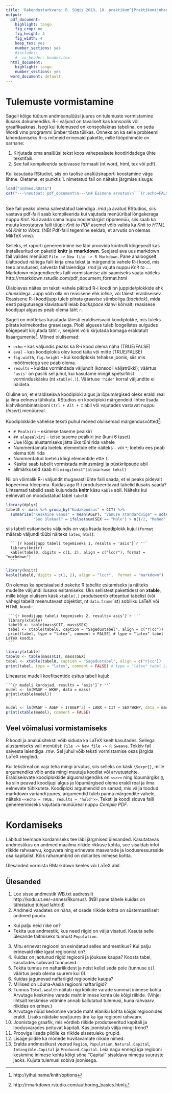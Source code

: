 ```yaml
---
title: 'Rakendustarkvara: R. Sügis 2018, 10. praktikum^[Praktikumijuhendid põhinevad aine MTMS.01.092 Rakendustarkvara: R (2 EAP) materjalidel, mille autorid on Mait Raag ning Raivo Kolde]'
output:
  pdf_document:
    highlight: tango
    fig_crop: no
    fig_height: 3
    fig_width: 4
    keep_tex: yes
    number_sections: yes
    #includes:
    #  in_header: header.tex
  html_document:
    highlight: tango
    number_sections: yes
  word_document: default
---
```



# Tulemuste vormistamine 

Sageli kõige tüütum andmeanalüüsi juures on tulemuste vormistamine ilusaks dokumendiks. R-i väljund on tavaliselt kas konsoolis või graafikaaknas. Isegi kui tulemused on konsooliaknas tabelina, on seda Wordi vms programmi ümber tõsta tülikas. Õnneks on ka selle probleemi lahendamiseks R-is mitmeid erinevaid pakette, mille tööpõhimõte on sarnane:

1. Kirjutada oma analüüsi tekst koos vahepealsete koodiridadega ühte tekstifaili.
1. See fail kompileerida sobivasse formaati (nt word, html, tex või pdf).

Kui kasutada RStudiot, siis on taolise analüüsiraporti koostamine väga lihtne. Oletame, et punktis 1. nimetatud fail on näiteks järgmise sisuga:  
<!---Väga paindlik pakett on **Sweave**, mis produtseerib tex ja html formaadis dokumente.
Käesolevas kursuses tutvume  paketiga **knitr**^[http://yihui.name/knitr/]. Selle paketi kõige olulisem käsk on `knit(.)`, millele tuleb ette anda punktis 1. koostatud faili nimi. Selles failis on mingis formaadis tekst ja R-i kood vaheldumisi, näiteks nii:-->

```r
load("andmed.RData")
cat("---\noutput: pdf_document\n---\n# Esimene arvutus\n```{r,echo=FALSE}\nmass <- read.table(\"http://kodu.ut.ee/~annes/Rkursus/mass.txt\", sep =\"\\t\", header = T)\n```\nMassachusettsi andmestikus on kokku `r nrow(mass)` inimest; sooline jaotus on järgnev:\n```{r,echo=FALSE}\ntable(mass$SEX)\n```\n## Esimene alapunkt\nNüüd on lisaks tulemusele endale näha, milline koodijupp leiab keskmise vanuse:\n```{r,echo=TRUE}\nmean(mass$AGEP)\n```\n")
```
<br>
See fail peaks olema salvestatud laiendiga *.rmd* ja avatud RStudios, siis vastava pdf-faili saab kompileerida kui vajutada menüüribal lõngakeraga nuppu *Knit*. Kui avada sama nupu noolemärgist rippmenüü, siis saab ka muuta koostatava faili tüüpi: *Knit to PDF* asemel võib valida ka  *Knit to HTML* või  *Knit to Word*. (NB! Pdf-faili tegemine eeldab, et arvutis on olemas MikTeX vms).
 

<!--
Oletame, et ülaltoodud ridu sisaldava faili nimi on "minuraport.Rmd". Kui R-i konsoolile anda käsk
```r
library(knitr)  # kui pole arvutis, siis enne installeerida
knit("minuraport.Rmd")
```
tunneb R ära, et tegemist on **markdown**-märgenduskeeles koodiga (täpsemini R-i-spetsiifilise markdown keelega) ning töökausta genereeritakse fail `minuraport.md`, kus R-i käsud on asendatud tulemustega (nt `mean(x)` on asendatud: `3.5`). Selle faili saab teegis **markdown**^[http://rmarkdown.rstudio.com/] oleva käsu `markdownToHTML(.)` abil muuta HTML-failiks:
```r
library(markdown) # kui pole arvutis, siis enne installeerida
markdownToHTML("minuraport.md", output = "valmisraport.html")
browseURL("valmisraport.html")
```
-->

Selleks, et raporti genereerimine ise läbi proovida kontrolli kõigepealt kas installeeritud on paketid **knitr** ja **rmarkdown**. Seejärel ava uus markdown fail valides menüüst `File -> New file -> R Markdown`. Pane  analoogselt ülaltoodud näitega faili kirja oma tekst ja märgendite vahele R-i kood, mis teeb arvutused, salvesta fail laiendiga *.rmd* ja vajuta nuppu *Knit to ...*. Markdown märgendkeeles faili vormistamise abi saamiseks vaata näiteks http://rmarkdown.rstudio.com/pdf_document_format.html

Ülalolevas näites on teksti vahele pikitud R-i koodi nn juppide/plokkide ehk *chunk*idega. Jupp võib olla nn reasisene ehk *inline*, või täiesti eraldiseisev. Reasisene R-i koodijupp tuleb piirata graavise sümboliga (*backtick*), mida eesti paigutusega klaviatuuril leiab *backspace* klahvi kõrvalt; reasisese koodijupi alguses peab olema täht `r`.  

Sageli on mõttekas kasutada täiesti eraldiseisvaid koodiplokke, mis tuleks piirata kolmekordse graavisega. Ploki alguses tuleb loogelistes sulgudes kõigepealt kirjutada täht `r`, seejärel võib kirjutada komaga eraldatult lisaargumente^[http://yihui.name/knitr/options].
Mõned olulisemad:

* `echo` -- kas väljundis peaks ka R-i kood olema näha (TRUE/FALSE)
* `eval` -- kas koodiplokis olev kood täita või mitte (TRUE/FALSE)
* `fig.width`, `fig.height` -- kui koodiplokis tehakse joonis, siis mis mõõtmetega see peab olema.
* `results` -- kuidas vormindada väljundit (konsooli väljatrükki); väärtus `'asis'` on paslik sel juhul, kui kasutame mingit spetsiifilist vorminduskäsku (nt `xtable(.)`). Väärtuse `'hide'` korral väljundite ei näideta. 

Oluline on, et eraldiseisva koodiploki algus ja lõpumärgised oleks eraldi real ja ilma eelneva tühikuta. RStudios on koodiploki märgendeid lihtne lisada klahvikombinatsiooni `Ctrl + Alt + I` abil või vajutades vastavat nuppu (*Insert*)  menüüreal.


Koodiplokkide vahelise teksti puhul mõned olulisemad märgendusvõtted^[http://rmarkdown.rstudio.com/authoring_basics.html]:

* `# Pealkiri` -- esimese taseme pealkiri
* `## alapealkiri` -- teise taseme pealkiri jne  (kuni 6 taset)
* Uue lõigu alustamiseks jätta üks tühi rida vahele
* Nummerdamata loetelu elementide ette näiteks `-` või `*`; loetelu ees peab olema tühi rida
* Nummerdatud loetelu kõigi elementide ette `1.` 
* Käsitsi saab tabelit vormistada miinusmärgi ja püstkriipsude abil
* allmärkuseid saab nii: `mingitekst^[allmärkuse tekst]`

Nii on võimalik R-i väljundit mugavasti ühte faili saada, et ei peaks pidevalt kopeerima-kleepima. Kuidas aga R-i produtseeritavad tabelid ilusaks saada?  Lihtsamad tabelid saab kujundada **knitr** käsu `kable` abil. Näiteks kui eelnevalt on moodustatud tabel `tabel0`:

```r
library(dplyr)
tabel0 <- mass %>% group_by("Kodakondsus" = CIT) %>% 
  summarise("Keskmine vanus" = mean(AGEP), "Vanuse standardviga" = sd(AGEP)/sqrt(n()),
            "Soo ülekaal" = ifelse(sum(SEX == "Male") > n()/2, "Mehed", "Naised"))
```
siis tabeli esitamiseks väljundis on vaja lisada koodiplokk kujul (`format` määrab väljundi tüübi  näiteks `latex`, `html`):

      ```{r koodijupp tabeli tegemiseks 1, results = 'asis'}`r ''`
      library(knitr)
      kable(tabel0, digits = c(1, 2), align = c("lccr"), format = "markdown")
      ```      

```r
library(knitr)
kable(tabel0, digits = c(1, 2), align = "lccr",  format = "markdown")
```
On olemas ka spetsiaalseid pakette R tabelite esitamiseks ja näiteks mudelite väljundi ilusaks esitamiseks. Üks sellistest pakettidest on **xtable**, mille kõige olulisem käsk `xtable(.)` produtseerib etteantud tabelist (või vähegi tabelit meenutavast objektist, nt `data.frame`'ist) sobiliku LaTeX või HTML koodi:

     ```{r koodijupp tabeli tegemiseks 2, results='asis'}`r ''`
     library(xtable)
     tabel0 <- table(mass$CIT, mass$SEX)
     tabel <- xtable(tabel0, caption = "Sagedustabel", align = c("r|cc"))
     print(tabel, type = "latex", comment = FALSE) # type = "latex" tabel LaTeX koodis
     ``` 
```r
library(xtable)
tabel0 <- table(mass$CIT, mass$SEX)
tabel <- xtable(tabel0, caption = "Sagedustabel", align = c("r|cc"))
print(tabel, type = "latex", comment = FALSE) # type = "latex" tabel LaTeX koodis
```

Lineaarse mudeli koefitsentide esitus tabeli kujul:

    ```{r mudeli kordajad, results = 'asis'}`r ''`
    mudel <- lm(WAGP ~ WKHP, data = mass)
    print(xtable(mudel))
    ```
```r
mudel <- lm(WAGP ~ AGEP + I(AGEP^2) + LANX + CIT + SEX*WKHP, data = mass)
print(xtable(mudel), comment = FALSE)
```
 
 

## Veel võimalusi  vormistamiseks

R koodi ja  analüüsiteksti võib siduda ka  LaTeX keelt kasutades. Sellega alustamiseks vali menüüst: `File -> New file -> R Sweave`. Tekkiv fail salvesta laiendiga *.rnw*. Sel juhul võib teksti vormistamise osas järgida LaTeX reegleid. 

Kui tekstireal on vaja teha mingi arvutus, siis selleks on käsk `\Sexpr{}`, mille argumendiks võib anda mingi muutuja koodist või arvutustehte.  Eraldiseisvate koodiplokkide algusmärgendiks on `<<>>=` ning lõpumärgiks `@`, ka siin peavad koodijupi algus ja lõpumärgised olema eraldi real ja ilma eelnevate tühikuteta. Koodiploki argumendid on samad, mis välja toodud markdown variandi juures, argumendid tuleb panna märgendite vahele, näiteks  `<<echo = TRUE, results = 'hold'>>`. Teksti ja koodi siduva faili genereerimiseks vajutada munüüreal nuppu *Compile PDF*.



 
 
<!--\pagebreak-->
 

# Kordamiseks

Läbitud teemade kordamiseks tee läbi järgmised ülesanded. Kasutatavas andmestikus on andmed maailma riikide rikkuse kohta, see sisaldab infot riikide rahvaarvu, koguvara ning erinevate maavarade ja loodusressursside osa kapitalist. Kõik rahanumbrid on dollarites inimese kohta.


Ülesanded vormista RMarkdown keeles või LaTeX abil.


## Ülesanded

1. Loe sisse andmestik WB.txt aadressilt http://kodu.ut.ee/~annes/Rkursus/. (NB! pane tähele kuidas
on tähistatud tühjad lahtrid)
1. Andmeid vaadates on näha, et osade riikide kohta on süstemaatiliselt andmed puudu.
- Kui palju neid riike on?
- Tekita uus andmestik, kus need riigid on välja visatud.
Kasuta selle ülesande täitmiseks tunnust `Population`.
3. Mitu erinevat regiooni on esindatud selles andmestikus? Kui palju erinevaid riike igast
regioonist on?
1. Kuidas on jaotunud riigid regiooni ja jõukuse kaupa? Koosta tabel, kasutades sobivaid tunnuseid.
1. Tekita tunnus nn naftariikidest ja neist kellel seda pole (tunnuse `Oil` väärtus peab olema suurem kui 0).
1. Kuidas jagunevad naftariigid regioonide kaupa?
1. Millised on Lõuna-Aasia regiooni naftariigid?
1. Tunnus `Total.wealth` näitab riigi kõikide varade summat inimese kohta. Arvutage 
keskmine varade maht inimese kohta üle kõigi riikide. (Vihje: lihtsalt keskmise võtmine annab
kallutatud tulemusi, kuna rahvaarv riikides on erinev.)
1. Arvutage nüüd keskmine varade maht elaniku kohta kõigis regioonides eraldi. Lisaks
näidake sealjuures ära ka iga regiooni rahvaarv.
1. Joonistage graafik, mis võrdleb riikide produtseeritud kapitali ja loodusvarades peituvat
kapitali. Kas joonistub välja mingi trend?
1. Proovige lisada pildile ka riikide sissetuleku grupid.
1. Lisage pildile ka mõnede huvitavamate riikide nimed.
1. Eralda andmestikust veerud `Region`, `Population`, `Natural.Capital`, `Intangible.Capital` ja
`Produced.Capital`. Leia nagu ennegi iga regiooni keskmine inimese kohta kõigi sõna "Capital"
sisaldava nimega suuruste jaoks. Kujuta tulemusi sobiva joonisega.



